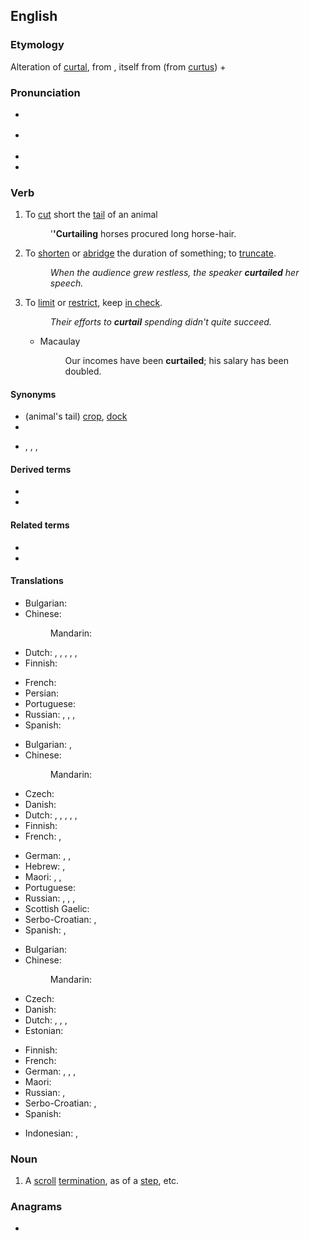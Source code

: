 ==English==
{{was wotd|2007|August|30}}

===Etymology===
Alteration of [[curtal]], from {{etyl|fro|en}} {{m|fro|courtault||which has been shortened}}, itself from {{m|fro|court||short}} (from {{etyl|la|en}} [[curtus]]) + {{m|la||-ault}}

===Pronunciation===
* {{a|RP}} {{IPA|/kɜːˈteɪl/|lang=en}}
* {{a|US}} {{IPA|/kɚˈteɪl/|lang=en}}
* {{audio|en-us-curtail.ogg|Audio (US)|lang=en}}
* {{rhymes|eɪl|lang=en}}

===Verb===
{{en-verb}}

# {{lb|en|transitive|obsolete}} To [[cut]] short the [[tail]] of an animal
#: '''''Curtailing''' horses procured long horse-hair.
# {{lb|en|transitive}} To [[shorten]] or [[abridge]] the duration of something; to [[truncate]].
#: ''When the audience grew restless, the speaker '''curtailed''' her speech.''
# {{lb|en|transitive|figuratively}} To [[limit]] or [[restrict]], keep [[in check]].
#: ''Their efforts to '''curtail''' spending didn't quite succeed.''
#* Macaulay
#*: Our incomes have been '''curtailed'''; his salary has been doubled.

====Synonyms====
* (animal's tail) [[crop]], [[dock]]
* {{l|en|shorten}}
* {{l|en|behedge}}, {{l|en|control}}, {{l|en|limit}}, {{l|en|restrain}}

====Derived terms====
* {{l|en|curtailer}}
* {{l|en|curtailment}}

====Related terms====
* {{l|en|curt}}
* {{l|en|curtal}}

====Translations====
{{trans-top|to cut short an animal's tail}}
* Bulgarian: {{t+|bg|подрязвам}}
* Chinese:
*: Mandarin: {{t-needed|cmn}}
* Dutch: {{t+|nl|beknotten}}, {{t+|nl|knotten}}, {{t+|nl|kortwieken}}, {{t+|nl|bekorten}}, {{t+|nl|inkorten}}, {{t+|nl|verkorten}}
* Finnish: {{t|fi|typistää}}
{{trans-mid}}
* French: {{t+|fr|écourter}}
* Persian: {{t+|fa|کوتاه کردن}}
* Portuguese: {{t|pt|derrabar}}
* Russian: {{t+|ru|укора́чивать|impf}}, {{t+|ru|укороти́ть|pf}}, {{t+|ru|обреза́ть|impf}}, {{t+|ru|обре́зать|pf}}
* Spanish: {{t+|es|acortar}}
{{trans-bottom}}

{{trans-top|to shorten or abridge}}
* Bulgarian: {{t+|bg|скъсявам}}, {{t+|bg|съкращавам}}
* Chinese:
*: Mandarin: {{t-needed|cmn}}
* Czech: {{t+|cs|zkrátit}}
* Danish: {{t+|da|forkorte}}
* Dutch: {{t+|nl|beknotten}}, {{t+|nl|knotten}}, {{t+|nl|kortwieken}}, {{t+|nl|bekorten}}, {{t+|nl|inkorten}}, {{t+|nl|verkorten}}
* Finnish: {{t+|fi|lyhentää}}
* French: {{t+|fr|écourter}}, {{t+|fr|abréger}}
{{trans-mid}}
* German: {{t+|de|beschneiden}}, {{t+|de|stutzen}}, {{t+|de|verkürzen}}
* Hebrew: {{t|he|קִצֵּרקִצֵּר|tr=kitsér}}, {{t|he|צִמְצֵם|tr=tsimtsém}}
* Maori: {{t|mi|auporo}}, {{t|mi|tauporo}}, {{t|mi|auporo}}
* Portuguese: {{t+|pt|encurtar}}
* Russian: {{t+|ru|сокраща́ть|impf}}, {{t+|ru|сократи́ть|pf}}, {{t+|ru|уреза́ть|impf}}, {{t+|ru|уре́зать|pf}}
* Scottish Gaelic: {{t|gd|giorraich}}
* Serbo-Croatian: {{t+|sh|skratiti}}, {{t+|sh|smanjiti}}
* Spanish: {{t+|es|acortar}}, {{t+|es|truncar}}
{{trans-bottom}}

{{trans-top|to limit or restrict}}
* Bulgarian: {{t+|bg|ограни́чавам|impf}}
* Chinese:
*: Mandarin: {{t-needed|cmn}}
* Czech: {{t+|cs|omezit}}
* Danish: {{t+|da|begrænse}}
* Dutch: {{t+|nl|beknotten}}, {{t|nl|kort houden}}, {{t+|nl|kortwieken}}, {{t+|nl|beperken}}
* Estonian: {{t|et|piirama}}
{{trans-mid}}
* Finnish: {{t+|fi|rajoittaa}}
* French: {{t+|fr|restreindre}}
* German: {{t+|de|beschränken}}, {{t+|de|beschneiden}}, {{t+|de|drosseln}}, {{t+|de|kürzen}}
* Maori: {{t|mi|totope}}
* Russian: {{t+|ru|ограни́чивать|impf}}, {{t+|ru|ограни́чить|pf}}
* Serbo-Croatian: {{t+|sh|ograničiti}}, {{t+|sh|stegnuti}}
* Spanish: {{t+|es|limitar}}
{{trans-bottom}}

{{checktrans-top}}
* Indonesian: {{t-check|id|kurang|alt=mengurangi}}, {{t-check|id|potong|alt=memotong}}
{{trans-mid}}
{{trans-bottom}}

===Noun===
{{en-noun}}

# {{lb|en|architecture}} A [[scroll]] [[termination]], as of a [[step]], etc.

===Anagrams===
* {{anagrams|en|trucial|urtical}}